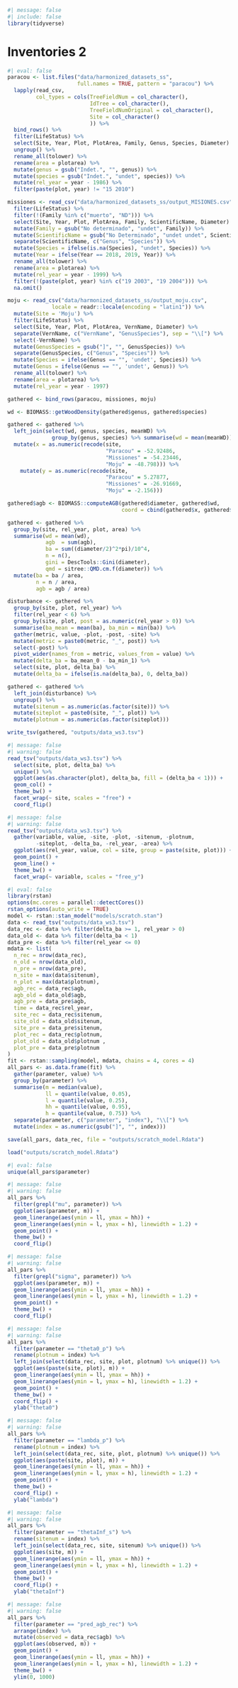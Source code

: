 ```r
#| message: false
#| include: false
library(tidyverse)
```

# Inventories 2 {.unnumbered}

```r
#| eval: false
paracou <- list.files("data/harmonized_datasets_ss", 
                      full.names = TRUE, pattern = "paracou") %>% 
  lapply(read_csv, 
         col_types = cols(TreeFieldNum = col_character(),
                          IdTree = col_character(),
                          TreeFieldNumOriginal = col_character(),
                          Site = col_character()
                          )) %>% 
  bind_rows() %>% 
  filter(LifeStatus) %>% 
  select(Site, Year, Plot, PlotArea, Family, Genus, Species, Diameter) %>% 
  ungroup() %>% 
  rename_all(tolower) %>% 
  rename(area = plotarea) %>% 
  mutate(genus = gsub("Indet.", "", genus)) %>% 
  mutate(species = gsub("Indet.", "undet", species)) %>% 
  mutate(rel_year = year - 1986) %>% 
  filter(paste(plot, year) != "15 2010")

missiones <- read_csv("data/harmonized_datasets_ss/output_MISIONES.csv") %>% 
  filter(LifeStatus) %>% 
  filter(!(Family %in% c("muerto", "ND"))) %>% 
  select(Site, Year, Plot, PlotArea, Family, ScientificName, Diameter) %>% 
  mutate(Family = gsub("No determinado", "undet", Family)) %>% 
  mutate(ScientificName = gsub("No Determinado", "undet undet", ScientificName)) %>% 
  separate(ScientificName, c("Genus", "Species")) %>% 
  mutate(Species = ifelse(is.na(Species), "undet", Species)) %>%  
  mutate(Year = ifelse(Year == 2018, 2019, Year)) %>% 
  rename_all(tolower) %>% 
  rename(area = plotarea) %>% 
  mutate(rel_year = year - 1999) %>% 
  filter(!(paste(plot, year) %in% c("19 2003", "19 2004"))) %>% 
  na.omit()

moju <- read_csv("data/harmonized_datasets_ss/output_moju.csv", 
              locale = readr::locale(encoding = "latin1")) %>% 
  mutate(Site = 'Moju') %>% 
  filter(LifeStatus) %>% 
  select(Site, Year, Plot, PlotArea, VernName, Diameter) %>% 
  separate(VernName, c("VernName", "GenusSpecies"), sep = "\\[") %>% 
  select(-VernName) %>% 
  mutate(GenusSpecies = gsub("]", "", GenusSpecies)) %>% 
  separate(GenusSpecies, c("Genus", "Species")) %>% 
  mutate(Species = ifelse(Genus == "", 'undet', Species)) %>% 
  mutate(Genus = ifelse(Genus == "", 'undet', Genus)) %>% 
  rename_all(tolower) %>% 
  rename(area = plotarea) %>% 
  mutate(rel_year = year - 1997)

gathered <- bind_rows(paracou, missiones, moju)

wd <- BIOMASS::getWoodDensity(gathered$genus, gathered$species)

gathered <- gathered %>% 
  left_join(select(wd, genus, species, meanWD) %>% 
              group_by(genus, species) %>% summarise(wd = mean(meanWD))) %>% 
  mutate(x = as.numeric(recode(site, 
                               "Paracou" = -52.92486, 
                               "Missiones" = -54.23446,
                               "Moju" = -48.798))) %>% 
    mutate(y = as.numeric(recode(site, 
                               "Paracou" = 5.27877, 
                               "Missiones" = -26.91669,
                               "Moju" = -2.156)))

gathered$agb <- BIOMASS::computeAGB(gathered$diameter, gathered$wd, 
                                    coord = cbind(gathered$x, gathered$y))

gathered <- gathered %>% 
  group_by(site, rel_year, plot, area) %>% 
  summarise(wd = mean(wd),
            agb  = sum(agb),
            ba = sum((diameter/2)^2*pi)/10^4,
            n = n(),
            gini = DescTools::Gini(diameter),
            qmd = sitree::QMD.cm.f(diameter)) %>% 
  mutate(ba = ba / area, 
         n = n / area,
         agb = agb / area)

disturbance <- gathered %>% 
  group_by(site, plot, rel_year) %>% 
  filter(rel_year < 6) %>% 
  group_by(site, plot, post = as.numeric(rel_year > 0)) %>% 
  summarise(ba_mean = mean(ba), ba_min = min(ba)) %>% 
  gather(metric, value, -plot, -post, -site) %>% 
  mutate(metric = paste0(metric, "_", post)) %>% 
  select(-post) %>% 
  pivot_wider(names_from = metric, values_from = value) %>% 
  mutate(delta_ba = ba_mean_0 - ba_min_1) %>% 
  select(site, plot, delta_ba) %>% 
  mutate(delta_ba = ifelse(is.na(delta_ba), 0, delta_ba))

gathered <- gathered %>% 
  left_join(disturbance) %>% 
  ungroup() %>% 
  mutate(sitenum = as.numeric(as.factor(site))) %>% 
  mutate(siteplot = paste0(site, "_", plot)) %>% 
  mutate(plotnum = as.numeric(as.factor(siteplot)))

write_tsv(gathered, "outputs/data_ws3.tsv")
```

```r
#| message: false
#| warning: false
read_tsv("outputs/data_ws3.tsv") %>% 
  select(site, plot, delta_ba) %>% 
  unique() %>% 
  ggplot(aes(as.character(plot), delta_ba, fill = (delta_ba < 1))) +
  geom_col() +
  theme_bw() +
  facet_wrap(~ site, scales = "free") +
  coord_flip()
```

```r
#| message: false
#| warning: false
read_tsv("outputs/data_ws3.tsv") %>% 
  gather(variable, value, -site, -plot, -sitenum, -plotnum, 
         -siteplot, -delta_ba, -rel_year, -area) %>% 
  ggplot(aes(rel_year, value, col = site, group = paste(site, plot))) +
  geom_point() +
  geom_line() +
  theme_bw() +
  facet_wrap(~ variable, scales = "free_y")
```

```r
#| eval: false
library(rstan)
options(mc.cores = parallel::detectCores())
rstan_options(auto_write = TRUE)
model <- rstan::stan_model("models/scratch.stan")
data <- read_tsv("outputs/data_ws3.tsv")
data_rec <- data %>% filter(delta_ba >= 1, rel_year > 0)
data_old <- data %>% filter(delta_ba < 1)
data_pre <- data %>% filter(rel_year <= 0)
mdata <- list(
  n_rec = nrow(data_rec),
  n_old = nrow(data_old),
  n_pre = nrow(data_pre),
  n_site = max(data$sitenum),
  n_plot = max(data$plotnum),
  agb_rec = data_rec$agb,
  agb_old = data_old$agb,
  agb_pre = data_pre$agb,
  time = data_rec$rel_year,
  site_rec = data_rec$sitenum,
  site_old = data_old$sitenum,
  site_pre = data_pre$sitenum,
  plot_rec = data_rec$plotnum,
  plot_old = data_old$plotnum ,
  plot_pre = data_pre$plotnum
)
fit <- rstan::sampling(model, mdata, chains = 4, cores = 4)
all_pars <- as.data.frame(fit) %>% 
  gather(parameter, value) %>% 
  group_by(parameter) %>% 
  summarise(m = median(value), 
            ll = quantile(value, 0.05),
            l = quantile(value, 0.25),
            hh = quantile(value, 0.95),
            h = quantile(value, 0.75)) %>% 
  separate(parameter, c("parameter", "index"), "\\[") %>% 
  mutate(index = as.numeric(gsub("]", "", index)))

save(all_pars, data_rec, file = "outputs/scratch_model.Rdata")
```

```r
load("outputs/scratch_model.Rdata")
```

```r
#| eval: false
unique(all_pars$parameter)
```

```r
#| message: false
#| warning: false
all_pars %>% 
  filter(grepl("mu", parameter)) %>% 
  ggplot(aes(parameter, m)) +
  geom_linerange(aes(ymin = ll, ymax = hh)) +
  geom_linerange(aes(ymin = l, ymax = h), linewidth = 1.2) +
  geom_point() +
  theme_bw() +
  coord_flip()
```

```r
#| message: false
#| warning: false
all_pars %>% 
  filter(grepl("sigma", parameter)) %>% 
  ggplot(aes(parameter, m)) +
  geom_linerange(aes(ymin = ll, ymax = hh)) +
  geom_linerange(aes(ymin = l, ymax = h), linewidth = 1.2) +
  geom_point() +
  theme_bw() +
  coord_flip()
```

```r
#| message: false
#| warning: false
all_pars %>% 
  filter(parameter == "theta0_p") %>% 
  rename(plotnum = index) %>% 
  left_join(select(data_rec, site, plot, plotnum) %>% unique()) %>% 
  ggplot(aes(paste(site, plot), m)) +
  geom_linerange(aes(ymin = ll, ymax = hh)) +
  geom_linerange(aes(ymin = l, ymax = h), linewidth = 1.2) +
  geom_point() +
  theme_bw() +
  coord_flip() +
  ylab("theta0")
```

```r
#| message: false
#| warning: false
all_pars %>% 
  filter(parameter == "lambda_p") %>% 
  rename(plotnum = index) %>% 
  left_join(select(data_rec, site, plot, plotnum) %>% unique()) %>% 
  ggplot(aes(paste(site, plot), m)) +
  geom_linerange(aes(ymin = ll, ymax = hh)) +
  geom_linerange(aes(ymin = l, ymax = h), linewidth = 1.2) +
  geom_point() +
  theme_bw() +
  coord_flip() +
  ylab("lambda")
```

```r
#| message: false
#| warning: false
all_pars %>% 
  filter(parameter == "thetaInf_s") %>% 
  rename(sitenum = index) %>% 
  left_join(select(data_rec, site, sitenum) %>% unique()) %>% 
  ggplot(aes(site, m)) +
  geom_linerange(aes(ymin = ll, ymax = hh)) +
  geom_linerange(aes(ymin = l, ymax = h), linewidth = 1.2) +
  geom_point() +
  theme_bw() +
  coord_flip() +
  ylab("thetaInf")
```

```r
#| message: false
#| warning: false
all_pars %>% 
  filter(parameter == "pred_agb_rec") %>% 
  arrange(index) %>% 
  mutate(observed = data_rec$agb) %>% 
  ggplot(aes(observed, m)) +
  geom_point() +
  geom_linerange(aes(ymin = ll, ymax = hh)) +
  geom_linerange(aes(ymin = l, ymax = h), linewidth = 1.2) +
  theme_bw() +
  ylim(0, 1000)
```
